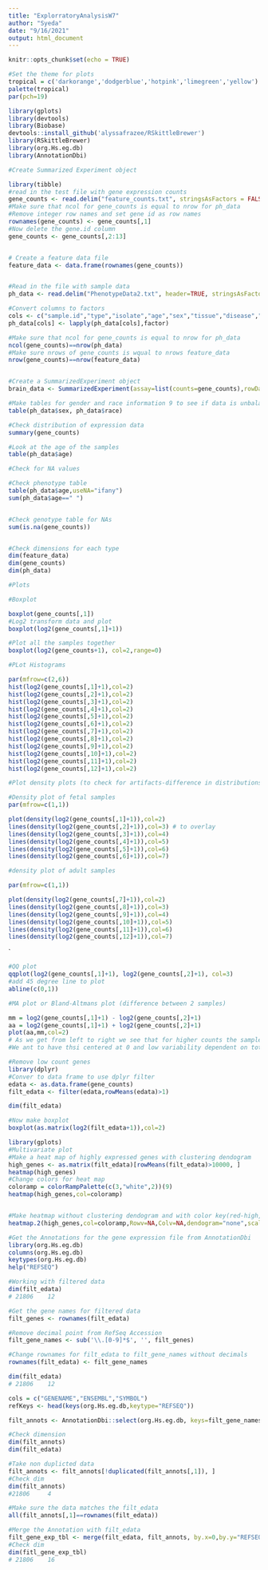 ---
title: "ExplorratoryAnalysisW7"
author: "Syeda"
date: "9/16/2021"
output: html_document
---

```{r setup, include=FALSE}
knitr::opts_chunk$set(echo = TRUE)
```

```{r }

#Set the theme for plots
tropical = c('darkorange','dodgerblue','hotpink','limegreen','yellow')
palette(tropical)
par(pch=19)
```

```{r }
library(gplots)
library(devtools)
library(Biobase)
devtools::install_github('alyssafrazee/RSkittleBrewer')
library(RSkittleBrewer)
library(org.Hs.eg.db)
library(AnnotationDbi)
```

```{r }

#Create Summarized Experiment object

library(tibble)
#read in the test file with gene expression counts
gene_counts <- read.delim("feature_counts.txt", stringsAsFactors = FALSE)
#Make sure that ncol for gene_counts is equal to nrow for ph_data
#Remove integer row names and set gene id as row names
rownames(gene_counts) <- gene_counts[,1]
#Now delete the gene.id column
gene_counts <- gene_counts[,2:13]


# Create a feature data file
feature_data <- data.frame(rownames(gene_counts))


#Read in the file with sample data 
ph_data <- read.delim("PhenotypeData2.txt", header=TRUE, stringsAsFactors = FALSE)

#Convert columns to factors
cols <- c("sample.id","type","isolate","age","sex","tissue","disease","race","fraction","BioSample","avg_per_base_seq_qual")
ph_data[cols] <- lapply(ph_data[cols],factor)

#Make sure that ncol for gene_counts is equal to nrow for ph_data
ncol(gene_counts)==nrow(ph_data)
#Make sure nrows of gene_counts is wqual to nrows feature_data
nrow(gene_counts)==nrow(feature_data)


#Create a SummarizedExperiment object
brain_data <- SummarizedExperiment(assay=list(counts=gene_counts),rowData=feature_data, colData = ph_data)


```


```{r }
#Make tables for gender and race information 9 to see if data is unbalanced)
table(ph_data$sex, ph_data$race)

#Check distribution of expression data 
summary(gene_counts)

#Look at the age of the samples
table(ph_data$age)

#Check for NA values

#Check phenotype table
table(ph_data$age,useNA="ifany")
sum(ph_data$age==" ")


#Check genotype table for NAs
sum(is.na(gene_counts))


#Check dimensions for each type
dim(feature_data)
dim(gene_counts)
dim(ph_data)

```

```{r }
#Plots

#Boxplot

boxplot(gene_counts[,1])
#Log2 transform data and plot
boxplot(log2(gene_counts[,1]+1))

#Plot all the samples together
boxplot(log2(gene_counts+1), col=2,range=0)
```

```{r }

#PLot Histograms

par(mfrow=c(2,6))
hist(log2(gene_counts[,1]+1),col=2)
hist(log2(gene_counts[,2]+1),col=2)
hist(log2(gene_counts[,3]+1),col=2)
hist(log2(gene_counts[,4]+1),col=2)
hist(log2(gene_counts[,5]+1),col=2)
hist(log2(gene_counts[,6]+1),col=2)
hist(log2(gene_counts[,7]+1),col=2)
hist(log2(gene_counts[,8]+1),col=2)
hist(log2(gene_counts[,9]+1),col=2)
hist(log2(gene_counts[,10]+1),col=2)
hist(log2(gene_counts[,11]+1),col=2)
hist(log2(gene_counts[,12]+1),col=2)
```

```{r }
#Plot density plots (to check for artifacts-difference in distributions)

#Density plot of fetal samples
par(mfrow=c(1,1))

plot(density(log2(gene_counts[,1]+1)),col=2)
lines(density(log2(gene_counts[,2]+1)),col=3) # to overlay
lines(density(log2(gene_counts[,3]+1)),col=4)
lines(density(log2(gene_counts[,4]+1)),col=5)
lines(density(log2(gene_counts[,5]+1)),col=6)
lines(density(log2(gene_counts[,6]+1)),col=7)

#density plot of adult samples

par(mfrow=c(1,1))

plot(density(log2(gene_counts[,7]+1)),col=2)
lines(density(log2(gene_counts[,8]+1)),col=3)
lines(density(log2(gene_counts[,9]+1)),col=4)
lines(density(log2(gene_counts[,10]+1)),col=5)
lines(density(log2(gene_counts[,11]+1)),col=6)
lines(density(log2(gene_counts[,12]+1)),col=7)

```
`
```{r }

#QQ plot
qqplot(log2(gene_counts[,1]+1), log2(gene_counts[,2]+1), col=3)
#add 45 degree line to plot
abline(c(0,1))
```


```{r }

#MA plot or Bland-Altmans plot (difference between 2 samples)

mm = log2(gene_counts[,1]+1) - log2(gene_counts[,2]+1)
aa = log2(gene_counts[,1]+1) + log2(gene_counts[,2]+1)
plot(aa,mm,col=2)
# As we get from left to right we see that for higher counts the samples get closer and closer to each other
#We ant to have thsi centered at 0 and low variability dependent on total number of counts


```

```{r filter}
#Remove low count genes 
library(dplyr)
#Conver to data frame to use dplyr filter
edata <- as.data.frame(gene_counts)
filt_edata <- filter(edata,rowMeans(edata)>1)

dim(filt_edata)

#Now make boxplot 
boxplot(as.matrix(log2(filt_edata+1)),col=2)

```

```{r }
library(gplots)
#Multivariate plot
#Make a heat map of highly expressed genes with clustering dendogram
high_genes <- as.matrix(filt_edata)[rowMeans(filt_edata)>10000, ]
heatmap(high_genes)
#Change colors for heat map 
coloramp = colorRampPalette(c(3,"white",2))(9)
heatmap(high_genes,col=coloramp)


#Make heatmap without clustering dendogram and with color key(red-high,green-low)
heatmap.2(high_genes,col=coloramp,Rowv=NA,Colv=NA,dendogram="none",scale="row",trace="none")

```





```{r }
#Get the Annotations for the gene expression file from AnnotationDbi
library(org.Hs.eg.db)
columns(org.Hs.eg.db)
keytypes(org.Hs.eg.db)
help("REFSEQ")

#Working with filtered data 
dim(filt_edata)
# 21806    12

#Get the gene names for filtered data
filt_genes <- rownames(filt_edata)

#Remove decimal point from RefSeq Accession
filt_gene_names <- sub('\\.[0-9]*$', '', filt_genes)

#Change rownames for filt_edata to filt_gene_names without decimals
rownames(filt_edata) <- filt_gene_names

dim(filt_edata)
# 21806    12

cols = c("GENENAME","ENSEMBL","SYMBOL")
refKeys <- head(keys(org.Hs.eg.db,keytype="REFSEQ"))

filt_annots <- AnnotationDbi::select(org.Hs.eg.db, keys=filt_gene_names, columns=cols, keytype="REFSEQ")

#Check dimension 
dim(filt_annots)
dim(filt_edata)

#Take non duplicted data
filt_annots <- filt_annots[!duplicated(filt_annots[,1]), ]
#Check dim
dim(filt_annots)
#21806     4

#Make sure the data matches the filt_edata
all(filt_annots[,1]==rownames(filt_edata))

#Merge the Annotation with filt_edata
filt_gene_exp_tbl <- merge(filt_edata, filt_annots, by.x=0,by.y="REFSEQ")
#Check dim
dim(fitl_gene_exp_tbl)
# 21806    16

```